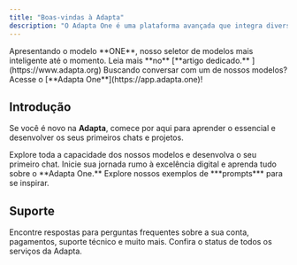 ```yaml
---
title: "Boas-vindas à Adapta"
description: "O Adapta One é uma plataforma avançada que integra diversas LLMs de texto e imagem. Desenvolvida para otimizar processos, o Adapta One se destaca em tarefas de codificação, organização de tarefas, análise, gestão, linguagem e muito mais."
---
```


<Tip>
  Apresentando o modelo **ONE**, nosso seletor de modelos mais inteligente até o momento. Leia mais **no** [**artigo dedicado.** ](https://www.adapta.org)
</Tip>

<Note>
  Buscando conversar com um de nossos modelos? Acesse o [**Adapta One**](https://app.adapta.one)!&#x20;
</Note>

## Introdução

Se você é novo na **Adapta**, comece por aqui para aprender o essencial e desenvolver os seus primeiros chats e projetos.&#x20;

<CardGroup cols={3}>
  <Card title="Intro do Adapta One" icon="check" href="https://mintlify.com/docs/quickstart">
    Explore toda a capacidade dos nossos modelos e desenvolva o seu primeiro chat.&#x20;
  </Card>

  <Card title="Início Rápido" icon="bolt-lightning" href="https://app.adapta.one">
    Inicie sua jornada rumo à excelência digital e aprenda tudo sobre o **Adapta One.**&#x20;
  </Card>

  <Card title="Biblioteca de Prompts" icon="books">
    Explore nossos exemplos de ***prompts*** para se inspirar.&#x20;
  </Card>
</CardGroup>

## Suporte

<CardGroup cols={2}>
  <Card title="Central de Ajuda" icon="question" href="https://adapta.one">
    Encontre respostas para perguntas frequentes sobre a sua conta, pagamentos, suporte técnico e muito mais.&#x20;
  </Card>

  <Card title="Status do Serviço" icon="chart-line" href="https://adapta.org">
    Confira o status de todos os serviços da Adapta.&#x20;
  </Card>
</CardGroup>